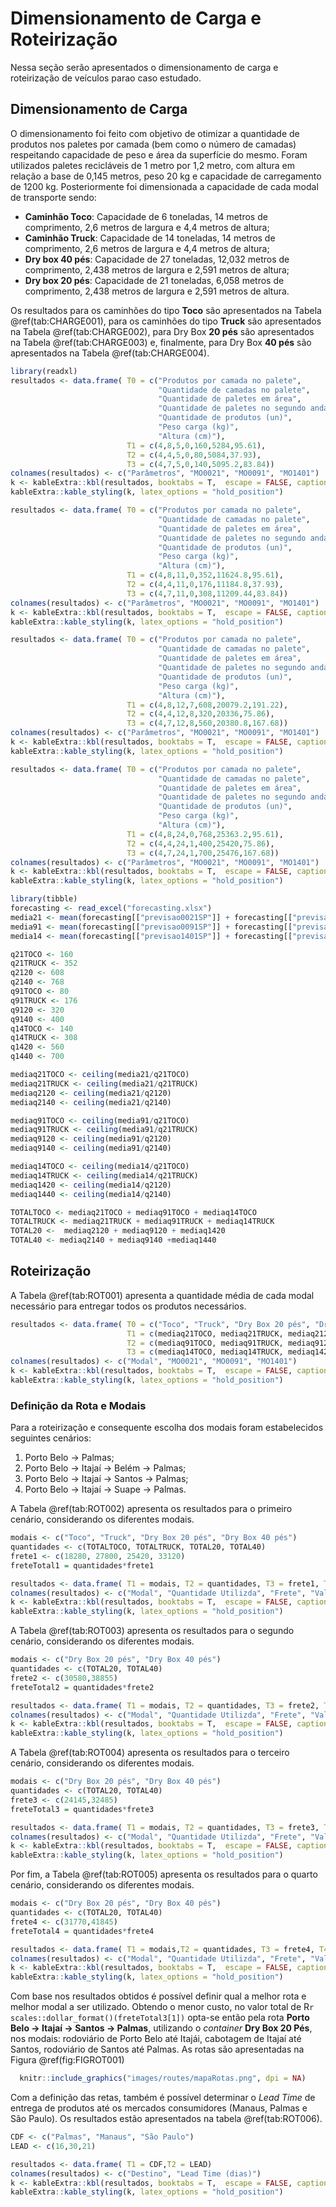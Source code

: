 # Dimensionamento de Carga e Roteirização

Nessa seção serão apresentados o dimensionamento de carga e roteirização de veículos parao caso estudado.

## Dimensionamento de Carga

O dimensionamento foi feito com objetivo de otimizar a quantidade de produtos nos paletes por camada (bem como o número de camadas) respeitando capacidade de peso e área da superfície do mesmo. Foram utilizados paletes recicláveis de 1 metro por 1,2 metro, com altura em relação a base de 0,145 metros, peso 20 kg e capacidade de carregamento de 1200 kg. Posteriormente foi dimensionada a capacidade de cada modal de transporte sendo:

- **Caminhão Toco**: Capacidade de 6 toneladas, 14 metros de comprimento, 2,6 metros de largura e 4,4 metros de altura;
- **Caminhão Truck**: Capacidade de 14 toneladas, 14 metros de comprimento, 2,6 metros de largura e 4,4 metros de altura;
- **Dry box 40 pés**: Capacidade de 27 toneladas, 12,032 metros de comprimento, 2,438 metros de largura e 2,591 metros de altura;
- **Dry box 20 pés**: Capacidade de 21 toneladas, 6,058 metros de comprimento, 2,438 metros de largura e 2,591 metros de altura.


Os resultados para os caminhões do tipo **Toco** são apresentados na Tabela \@ref(tab:CHARGE001), para os caminhões do tipo **Truck** são apresentados na Tabela \@ref(tab:CHARGE002), para Dry Box **20 pés** são apresentados na Tabela \@ref(tab:CHARGE003) e, finalmente, para Dry Box **40 pés** são apresentados na Tabela \@ref(tab:CHARGE004).

```r
library(readxl)
resultados <- data.frame( T0 = c("Produtos por camada no palete",
                                 "Quantidade de camadas no palete",
                                 "Quantidade de paletes em área",
                                 "Quantidade de paletes no segundo andar",
                                 "Quantidade de produtos (un)",
                                 "Peso carga (kg)",
                                 "Altura (cm)"),
                          T1 = c(4,8,5,0,160,5284,95.61),
                          T2 = c(4,4,5,0,80,5084,37.93),
                          T3 = c(4,7,5,0,140,5095.2,83.84))
colnames(resultados) <- c("Parâmetros", "MO0021", "MO0091", "MO1401")
k <- kableExtra::kbl(resultados, booktabs = T,  escape = FALSE, caption = "Dimensionamento de Carga - Toco")
kableExtra::kable_styling(k, latex_options = "hold_position")
```


```r
resultados <- data.frame( T0 = c("Produtos por camada no palete",
                                 "Quantidade de camadas no palete",
                                 "Quantidade de paletes em área",
                                 "Quantidade de paletes no segundo andar",
                                 "Quantidade de produtos (un)",
                                 "Peso carga (kg)",
                                 "Altura (cm)"),
                          T1 = c(4,8,11,0,352,11624.8,95.61),
                          T2 = c(4,4,11,0,176,11184.8,37.93),
                          T3 = c(4,7,11,0,308,11209.44,83.84))
colnames(resultados) <- c("Parâmetros", "MO0021", "MO0091", "MO1401")
k <- kableExtra::kbl(resultados, booktabs = T,  escape = FALSE, caption = "Dimensionamento de Carga - Truck")
kableExtra::kable_styling(k, latex_options = "hold_position")
```


```r
resultados <- data.frame( T0 = c("Produtos por camada no palete",
                                 "Quantidade de camadas no palete",
                                 "Quantidade de paletes em área",
                                 "Quantidade de paletes no segundo andar",
                                 "Quantidade de produtos (un)",
                                 "Peso carga (kg)",
                                 "Altura (cm)"),
                          T1 = c(4,8,12,7,608,20079.2,191.22),
                          T2 = c(4,4,12,8,320,20336,75.86),
                          T3 = c(4,7,12,8,560,20380.8,167.68))
colnames(resultados) <- c("Parâmetros", "MO0021", "MO0091", "MO1401")
k <- kableExtra::kbl(resultados, booktabs = T,  escape = FALSE, caption = "Dimensionamento de Carga - Dry Box 20 pés")
kableExtra::kable_styling(k, latex_options = "hold_position")
```


```r
resultados <- data.frame( T0 = c("Produtos por camada no palete",
                                 "Quantidade de camadas no palete",
                                 "Quantidade de paletes em área",
                                 "Quantidade de paletes no segundo andar",
                                 "Quantidade de produtos (un)",
                                 "Peso carga (kg)",
                                 "Altura (cm)"),
                          T1 = c(4,8,24,0,768,25363.2,95.61),
                          T2 = c(4,4,24,1,400,25420,75.86),
                          T3 = c(4,7,24,1,700,25476,167.68))
colnames(resultados) <- c("Parâmetros", "MO0021", "MO0091", "MO1401")
k <- kableExtra::kbl(resultados, booktabs = T,  escape = FALSE, caption = "Dimensionamento de Carga - Dry Box 40 pés")
kableExtra::kable_styling(k, latex_options = "hold_position")
```

```r
library(tibble)
forecasting <- read_excel("forecasting.xlsx")
media21 <- mean(forecasting[["previsao0021SP"]] + forecasting[["previsao0021TO"]] + forecasting[["previsao0021AM"]])
media91 <- mean(forecasting[["previsao0091SP"]] + forecasting[["previsao0091TO"]] + forecasting[["previsao0091AM"]])
media14 <- mean(forecasting[["previsao1401SP"]] + forecasting[["previsao1401TO"]] + forecasting[["previsao1401AM"]])

q21TOCO <- 160
q21TRUCK <- 352
q2120 <- 608
q2140 <- 768
q91TOCO <- 80
q91TRUCK <- 176
q9120 <- 320
q9140 <- 400
q14TOCO <- 140
q14TRUCK <- 308
q1420 <- 560
q1440 <- 700

mediaq21TOCO <- ceiling(media21/q21TOCO)
mediaq21TRUCK <- ceiling(media21/q21TRUCK)
mediaq2120 <- ceiling(media21/q2120)
mediaq2140 <- ceiling(media21/q2140)

mediaq91TOCO <- ceiling(media91/q21TOCO)
mediaq91TRUCK <- ceiling(media91/q21TRUCK)
mediaq9120 <- ceiling(media91/q2120)
mediaq9140 <- ceiling(media91/q2140)

mediaq14TOCO <- ceiling(media14/q21TOCO)
mediaq14TRUCK <- ceiling(media14/q21TRUCK)
mediaq1420 <- ceiling(media14/q2120)
mediaq1440 <- ceiling(media14/q2140)

TOTALTOCO <- mediaq21TOCO + mediaq91TOCO + mediaq14TOCO
TOTALTRUCK <- mediaq21TRUCK + mediaq91TRUCK + mediaq14TRUCK
TOTAL20 <-  mediaq2120 + mediaq9120 + mediaq1420
TOTAL40 <- mediaq2140 + mediaq9140 +mediaq1440
```

## Roteirização

A Tabela \@ref(tab:ROT001) apresenta a quantidade média de cada modal necessário para entregar todos os produtos necessários.

```r
resultados <- data.frame( T0 = c("Toco", "Truck", "Dry Box 20 pés", "Dry Box 40 pés"),
                          T1 = c(mediaq21TOCO, mediaq21TRUCK, mediaq2120, mediaq2140),
                          T2 = c(mediaq91TOCO, mediaq91TRUCK, mediaq9120, mediaq9140),
                          T3 = c(mediaq14TOCO, mediaq14TRUCK, mediaq1420, mediaq1440 ))
colnames(resultados) <- c("Modal", "MO0021", "MO0091", "MO1401")
k <- kableExtra::kbl(resultados, booktabs = T,  escape = FALSE, caption = "Quantidade média necessária de cada modal")
kableExtra::kable_styling(k, latex_options = "hold_position")
```

### Definição da Rota e Modais {.unlisted .unnumbered}


Para a roteirização e consequente escolha dos modais foram estabelecidos seguintes cenários:

1. Porto Belo $\to$ Palmas;
2. Porto Belo $\to$ Itajaí $\to$ Belém $\to$ Palmas;
3. Porto Belo $\to$ Itajaí $\to$ Santos $\to$ Palmas;
4. Porto Belo $\to$ Itajaí $\to$ Suape $\to$ Palmas.

A Tabela \@ref(tab:ROT002) apresenta os resultados para o primeiro cenário, considerando os diferentes modais.

```r
modais <- c("Toco", "Truck", "Dry Box 20 pés", "Dry Box 40 pés")
quantidades <- c(TOTALTOCO, TOTALTRUCK, TOTAL20, TOTAL40)
frete1 <- c(18280, 27800, 25420, 33120)
freteTotal1 = quantidades*frete1

resultados <- data.frame( T1 = modais, T2 = quantidades, T3 = frete1, T4 = freteTotal1)
colnames(resultados) <- c("Modal", "Quantidade Utilizda", "Frete", "Valor Total")
k <- kableExtra::kbl(resultados, booktabs = T,  escape = FALSE, caption = "Custos para Cenário 1")
kableExtra::kable_styling(k, latex_options = "hold_position")
```

A Tabela \@ref(tab:ROT003) apresenta os resultados para o segundo cenário, considerando os diferentes modais.

```r
modais <- c("Dry Box 20 pés", "Dry Box 40 pés")
quantidades <- c(TOTAL20, TOTAL40)
frete2 <- c(30580,38855)
freteTotal2 = quantidades*frete2

resultados <- data.frame( T1 = modais, T2 = quantidades, T3 = frete2, T4 = freteTotal2)
colnames(resultados) <- c("Modal", "Quantidade Utilizda", "Frete", "Valor Total")
k <- kableExtra::kbl(resultados, booktabs = T,  escape = FALSE, caption = "Custos para Cenário 2")
kableExtra::kable_styling(k, latex_options = "hold_position")
```

A Tabela \@ref(tab:ROT004) apresenta os resultados para o terceiro cenário, considerando os diferentes modais.

```r
modais <- c("Dry Box 20 pés", "Dry Box 40 pés")
quantidades <- c(TOTAL20, TOTAL40)
frete3 <- c(24145,32485)
freteTotal3 = quantidades*frete3

resultados <- data.frame( T1 = modais, T2 = quantidades, T3 = frete3, T4 = freteTotal3)
colnames(resultados) <- c("Modal", "Quantidade Utilizda", "Frete", "Valor Total")
k <- kableExtra::kbl(resultados, booktabs = T,  escape = FALSE, caption = "Custos para Cenário 3")
kableExtra::kable_styling(k, latex_options = "hold_position")
```

Por fim, a Tabela \@ref(tab:ROT005) apresenta os resultados para o quarto cenário, considerando os diferentes modais.

```r
modais <- c("Dry Box 20 pés", "Dry Box 40 pés")
quantidades <- c(TOTAL20, TOTAL40)
frete4 <- c(31770,41845)
freteTotal4 = quantidades*frete4

resultados <- data.frame( T1 = modais,T2 = quantidades, T3 = frete4, T4 = freteTotal4)
colnames(resultados) <- c("Modal", "Quantidade Utilizda", "Frete", "Valor Total")
k <- kableExtra::kbl(resultados, booktabs = T,  escape = FALSE, caption = "Custos para Cenário 4")
kableExtra::kable_styling(k, latex_options = "hold_position")
```

Com base nos resultados obtidos é possível definir qual a melhor rota e melhor modal a ser utilizado. Obtendo o menor custo, no valor total de R`r scales::dollar_format()(freteTotal3[1])` opta-se então pela rota **Porto Belo $\to$ Itajaí $\to$ Santos $\to$ Palmas**, utilizando o *container*  **Dry Box 20 Pés**, nos modais: rodoviário de Porto Belo até Itajái, cabotagem de Itajaí até Santos, rodoviário de Santos até Palmas. As rotas são apresentadas na Figura \@ref(fig:FIGROT001)

```r
  knitr::include_graphics("images/routes/mapaRotas.png", dpi = NA)
```


Com a definição das retas, também é possível determinar o *Lead Time* de entrega de produtos até os mercados consumidores (Manaus, Palmas e São Paulo). Os resultados estão apresentados na tabela \@ref(tab:ROT006).

```r
CDF <- c("Palmas", "Manaus", "São Paulo")
LEAD <- c(16,30,21)

resultados <- data.frame( T1 = CDF,T2 = LEAD)
colnames(resultados) <- c("Destino", "Lead Time (dias)")
k <- kableExtra::kbl(resultados, booktabs = T,  escape = FALSE, caption = "Lead Times")
kableExtra::kable_styling(k, latex_options = "hold_position")
```


